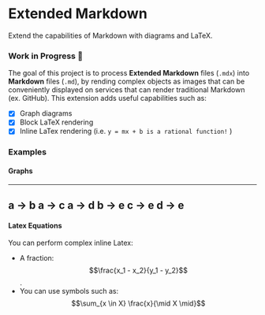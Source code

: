 # Extended Markdown
Extend the capabilities of Markdown with diagrams and LaTeX.

### Work in Progress :wrench:

The goal of this project is to process **Extended Markdown** files (`.mdx`) into **Markdown** files (`.md`), by rending complex objects as images that can be conveniently displayed on services that can render traditional Markdown (ex. GitHub). This extension adds useful capabilities such as:
- [x] Graph diagrams
- [x] Block LaTeX rendering
- [x] Inline LaTex rendering (i.e. `y = mx + b is a rational function!` )

### Examples

#### Graphs


-------
a -> b
a -> c
a -> d
b -> e
c -> e
d -> e
-------

#### Latex Equations

You can perform complex inline Latex:
- A fraction: $$\frac{x_1 - x_2}{y_1 - y_2}$$.
- You can use symbols such as: $$\sum_{x \in X} \frac{x}{\mid X \mid}$$
